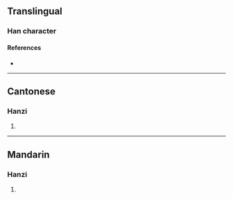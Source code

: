 {{character info/new}}
==Translingual==

===Han character===
{{Han char|rn=75|rad=木|as=13|sn=17|four=|canj=DBUL|ids=⿰木鼎}}

====References====
* {{Han ref|kx=0557.060|dkj=15671|dj=0946.140|hdz=21291.120|uh=6A99|ud=27289}}

----

==Cantonese==

===Hanzi===
{{yue-hanzi|jyut=[[caang4]]|y=chaang4}}

# {{rfdef|yue|sort=木13}}

----

==Mandarin==

===Hanzi===
{{cmn-hanzi|pin=[[chéng]] ([[cheng2]])|wg=ch'eng<sup>2</sup>}}

# {{rfdef|cmn|sort=木13}}